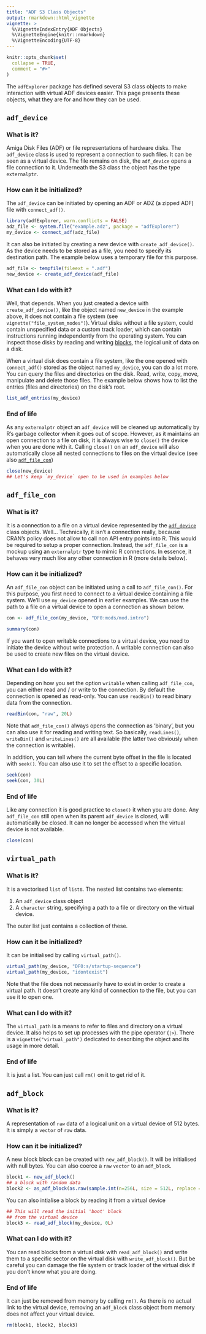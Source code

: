 ```yaml
---
title: "ADF S3 Class Objects"
output: rmarkdown::html_vignette
vignette: >
  %\VignetteIndexEntry{ADF Objects}
  %\VignetteEngine{knitr::rmarkdown}
  %\VignetteEncoding{UTF-8}
---
```


```r
knitr::opts_chunk$set(
  collapse = TRUE,
  comment = "#>"
)
```

The `adfExplorer` package has defined several S3 class objects to make interaction with
virtual ADF devices easier. This page presents these objects, what they are for and how
they can be used.

## `adf_device`

### What is it?

Amiga Disk Files (ADF) or file representations of hardware disks. The `adf_device` class is
used to represent a connection to such files. It can be seen as a virtual device. The file
remains on disk, the `adf_device` opens a file connection to it. Underneath the S3 class
the object has the type `externalptr`.

### How can it be initialized?

The `adf_device` can be initiated by opening an ADF or ADZ (a zipped ADF) file with
`connect_adf()`.

```r
library(adfExplorer, warn.conflicts = FALSE)
adz_file <- system.file("example.adz", package = "adfExplorer")
my_device <- connect_adf(adz_file)
```

It can also be initiated by creating a new device with `create_adf_device()`. As
the device needs to be stored as a file, you need to specify its destination path.
The example below uses a temporary file for this purpose.

```r
adf_file <- tempfile(fileext = ".adf")
new_device <- create_adf_device(adf_file)
```

### What can I do with it?

Well, that depends. When you just created a device with `create_adf_device()`, like the
object named `new_device` in the example above, it does not contain a file system (see
`vignette("file_system_modes")`). Virtual disks without a file system, could contain
unspecified data or a custom track loader, which can contain instructions running
independently from the operating system. You can inspect those disks by reading and writing
[blocks](#adf_block), the logical unit of data on a disk.

When a virtual disk does contain a file system, like the one opened with `connect_adf()`
stored as the object named `my_device`, you can do a lot more. You can query the files and
directories on the disk. Read, write, copy, move, manipulate and delete those files.
The example below shows how to list the entries (files and directories) on the disk's
root.

```r
list_adf_entries(my_device)
```

### End of life

As any `externalptr` object an `adf_device` will be cleaned up automatically by R's garbage collector
when it goes out of scope. However, as it maintains an open connection to a file on disk,
it is always wise to `close()` the device when you are done with it. Calling `close()` on an
`adf_device` will also automatically close all nested connections to files on the virtual device
(see also [`adf_file_con`](#adf_file_con))

```r
close(new_device)
## Let's keep `my_device` open to be used in examples below
```

## `adf_file_con`

### What is it?

It is a connection to a file on a virtual device represented by the [`adf_device`](#adf_device) class
objects. Well... Technically, it isn't a connection really, because CRAN's policy does not allow
to call non API entry points into R. This would be required to setup a proper connection. Instead,
the `adf_file_con` is a mockup using an `externalptr` type to mimic R connections.
In essence, it behaves very much like any other connection in R (more details below).

### How can it be initialized?

An `adf_file_con` object can be initiated using a call to `adf_file_con()`. For this purpose,
you first need to connect to a virtual device containing a file system. We'll use `my_device`
opened in earlier examples. We can use the path to a file on a virtual device to open
a connection as shown below.

```r
con <- adf_file_con(my_device, "DF0:mods/mod.intro")

summary(con)
```

If you want to open writable connections to a virtual device, you need to initiate the
device without write protection. A writable connection can also be used to create new
files on the virtual device.

### What can I do with it?

Depending on how you set the option `writable` when calling `adf_file_con`, you can either
read and / or write to the connection. By default the connection is opened as read-only.
You can use `readBin()` to read binary data from the connection.

```r
readBin(con, "raw", 20L)
```

Note that `adf_file_con()` always opens the connection as 'binary', but you can also use it
for reading and writing text. So basically, `readLines()`, `writeBin()` and `writeLines()`
are all available (the latter two obviously when the connection is writable).

In addition, you can tell where the current byte offset in the file is located with `seek()`.
You can also use it to set the offset to a specific location.

```r
seek(con)
seek(con, 30L)
```

### End of life

Like any connection it is good practice to `close()` it when you are done. Any `adf_file_con`
still open when its parent `adf_device` is closed, will automatically be closed. It can
no longer be accessed when the virtual device is not available.

```r
close(con)
```

## `virtual_path`

### What is it?

It is a vectorised `list` of `list`s. The nested list contains two elements:

  1. An `adf_device` class object
  2. A `character` string, specifying a path to a file or directory on the virtual device.

The outer list just contains a collection of these.

### How can it be initialized?

It can be initialised by calling `virtual_path()`.

```r
virtual_path(my_device, "DF0:s/startup-sequence")
virtual_path(my_device, "idontexist")
```

Note that the file does not necessarily have to exist in order to create a virtual path.
It doesn't create any kind of connection to the file, but you can use it to open one. 

### What can I do with it?

The `virtual_path` is a means to refer to files and directory on a virtual device.
It also helps to set up processes with the pipe operator (`|>`).
There is a `vignette("virtual_path")` dedicated to describing the object and its usage
in more detail.

### End of life

It is just a list. You can just call `rm()` on it to get rid of it.

## `adf_block`

### What is it?

A representation of `raw` data of a logical unit on a virtual device of 512 bytes.
It is simply a `vector` of `raw` data.

### How can it be initialized?

A new block block can be created with `new_adf_block()`. It will be initialised with
null bytes. You can also coerce a `raw` `vector` to an `adf_block`.

```r
block1 <- new_adf_block()
## a block with random data
block2 <- as_adf_block(as.raw(sample.int(n=256L, size = 512L, replace = TRUE) - 1L))
```

You can also intialise a block by reading it from a virtual device

```r
## This will read the initial 'boot' block
## from the virtual device
block3 <- read_adf_block(my_device, 0L)
```

### What can I do with it?

You can read blocks from a virtual disk with `read_adf_block()` and
write them to a specific sector on the virtual disk with `write_adf_block()`.
But be careful you can damage the file system or track loader of
the virtual disk if you don't know what you are doing.
<!-- add link to block vignette with more detail here once it is written -->

### End of life

It can just be removed from memory by calling `rm()`. As there is no actual
link to the virtual device, removing an `adf_block` class object from
memory does not affect your virtual device.

```r
rm(block1, block2, block3)
```
